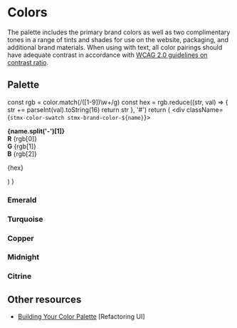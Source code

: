 
# Colors

The palette includes the primary brand colors as well as two complimentary tones in a range of tints and shades for use on the website, packaging, and additional brand materials. When using with text, all color pairings should have adequate contrast in accordance with [WCAG 2.0 guidelines on contrast ratio](https://contrast-ratio.com).

## Palette

  const rgb = color.match(/([1-9])\w+/g)
  const hex = rgb.reduce((str, val) => {
    str += parseInt(val).toString(16)
    return str
  }, '#')
  return (
    <div className={`stmx-color-swatch stmx-brand-color-${name}`}>
      <div className="line-block">
        <div className="line">
          <strong>{name.split('-')[1]}</strong>
        </div>
        <div className="line">
          <strong>R</strong> {rgb[0]}
        </div>
        <div className="line">
          <strong>G</strong> {rgb[1]}
        </div>
        <div className="line">
          <strong>B</strong> {rgb[2]}
        </div>
      </div>
      <p>{hex}</p>
    </div>
  )
}

### Emerald

<SwatchGroup>
  <Swatch color="rgb(219 248 220)" name="emerald-100" />
  <Swatch color="rgb(203 246 213)" name="emerald-200" />
  <Swatch color="rgb(158 244 182)" name="emerald-300" />
  <Swatch color="rgb(117 228 153)" name="emerald-400" />
  <Swatch color="rgb(91 193 125)" name="emerald-500" />
  <Swatch color="rgb(81 173 112)" name="emerald-600" />
  <Swatch color="rgb(65 141 90)" name="emerald-700" />
  <Swatch color="rgb(47 105 66)" name="emerald-800" />
  <Swatch color="rgb(28 68 41)" name="emerald-900" />
</SwatchGroup>

### Turquoise

<SwatchGroup>
  <Swatch color="rgb(222 243 249)" name="turquoise-100" />
  <Swatch color="rgb(210 240 248)" name="turquoise-200" />
  <Swatch color="rgb(193 235 247)" name="turquoise-300" />
  <Swatch color="rgb(116 217 244)" name="turquoise-400" />
  <Swatch color="rgb(71 195 225)" name="turquoise-500" />
  <Swatch color="rgb(59 166 192)" name="turquoise-600" />
  <Swatch color="rgb(46 135 156)" name="turquoise-700" />
  <Swatch color="rgb(33 100 117)" name="turquoise-800" />
  <Swatch color="rgb(18 65 76)" name="turquoise-900" />
</SwatchGroup>

### Copper

<SwatchGroup>
  <Swatch color="rgb(250 235 226)" name="copper-100" />
  <Swatch color="rgb(250 229 217)" name="copper-200" />
  <Swatch color="rgb(249 212 190)" name="copper-300" />
  <Swatch color="rgb(248 184 144)" name="copper-400" />
  <Swatch color="rgb(249 148 77)" name="copper-500" />
  <Swatch color="rgb(223 119 36)" name="copper-600" />
  <Swatch color="rgb(182 96 28)" name="copper-700" />
  <Swatch color="rgb(137 70 17)" name="copper-800" />
  <Swatch color="rgb(90 44 9)" name="copper-900" />
</SwatchGroup>

### Midnight

<SwatchGroup>
  <Swatch color="rgb(237 238 242)" name="midnight-100" />
  <Swatch color="rgb(231 233 238)" name="midnight-200" />
  <Swatch color="rgb(216 220 229)" name="midnight-300" />
  <Swatch color="rgb(194 201 216)" name="midnight-400" />
  <Swatch color="rgb(167 177 199)" name="midnight-500" />
  <Swatch color="rgb(123 139 173)" name="midnight-600" />
  <Swatch color="rgb(104 122 162)" name="midnight-700" />
  <Swatch color="rgb(67 89 139)" name="midnight-800" />
  <Swatch color="rgb(41 57 94)" name="midnight-900" />
</SwatchGroup>

### Citrine

<SwatchGroup>
  <Swatch color="rgb(253 243 209)" name="citrine-100" />
  <Swatch color="rgb(250 234 164)" name="citrine-200" />
  <Swatch color="rgb(255 215 85)" name="citrine-300" />
  <Swatch color="rgb(255 184 67)" name="citrine-400" />
  <Swatch color="rgb(255 131 0)" name="citrine-500" />
</SwatchGroup>

## Other resources

- [Building Your Color Palette](https://refactoringui.com/previews/building-your-color-palette/) [Refactoring UI]
